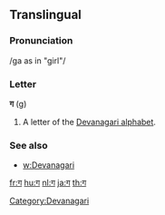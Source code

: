 {{also|ग़}}
==Translingual==

===Pronunciation===
/ga as in "girl"/

===Letter===
'''ग''' (g)

# A letter of the [[Devanagari alphabet]].

===See also===
* [[w:Devanagari]]

[[Category:Devanagari]]

[[fr:ग]]
[[hu:ग]]
[[nl:ग]]
[[ja:ग]]
[[th:ग]]